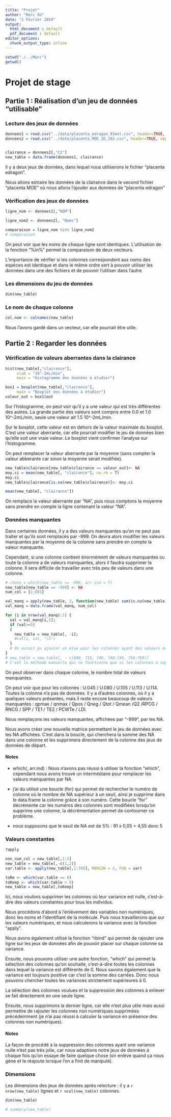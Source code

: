 ```yaml
---
title: "Projet"
author: "Marc XU"
date: "1 Février 2019"
output: 
  html_document : default
  pdf_document : default
editor_options: 
  chunk_output_type: inline
---
```


```r
setwd("./../Marc")
getwd()
```

# Projet de stage

## Partie 1 : Réalisation d'un jeu de données "utilisable"

### Lecture des jeux de données
```r
donnees1 = read.csv("../data/placenta_edragon_91mol.csv", header=TRUE, sep=";")
donnees2 = read.csv("../data/placenta_MOE_2D_192.csv", header=TRUE, sep=";")


clairance = donnees2[,"CI"]
new_table = data.frame(donnees1, clairance)
```

Il y a deux jeux de données, dans lequel nous utiliserons le fichier "placenta edragon".

Nous allons extraire les données de la clairance dans le second fichier "placenta MOE" où nous allons l'ajouter aux données de "placenta edragon"

### Vérification des jeux de données
```r
ligne_nom <- donnees1[,"NOM"]

ligne_nom2 <- donnees2[, "Noms"]

comparaison = ligne_nom %in% ligne_nom2
# comparaison
```

On peut voir que les noms de chaque ligne sont identiques. L'utilisation de la fonction "%in%" permet la comparaison de deux vecteurs.

L'importance de vérifier si les colonnes correspondent aux noms des espèces est identique et dans le même ordre sert à pouvoir utiliser les données dans une des fichiers et de pouvoir l'utiliser dans l'autre.

### Les dimensions du jeu de données
```r
dim(new_table)
```

### Le nom de chaque colonne
```r
col.nom <- colnames(new_table)
```

Nous l'avons gardé dans un vecteur, car elle pourrait être utile.


## Partie 2 : Regarder les données

### Vérification de valeurs aberrantes dans la clairance
```r
hist(new_table[,"clairance"],
     xlab = "10^-2mL/min",
     main = "Histogramme des données à étudier")
```

```r
box1 = boxplot(new_table[,"clairance"],
     main = "Boxplot des données à étudier")
valeur_out = box1$out
```

Sur l'histogramme, on peut voir qu'il y a une valeur qui est très différentes des autres. La grande partie des valeurs sont compris entre 0.0 et 1.0 10^-2mL/min, seule une valeur ait 1.5 10^-2mL/min.

Sur le boxplot, cette valeur est en dehors de la valeur maximale du boxplot. C'est une valeur aberrante, car elle pourrait modifier le jeu de données bien qu'elle soit une vraie valeur. Le boxplot vient confirmer l'analyse sur l'histogramme.

On peut remplacer la valeur aberrante par la moyenne (sans compter la valeur abberante car sinon la moyenne serait modifiée).

```r
new_table$clairance[new_table$clairance == valeur_out]<- NA
moy.ci = mean(new_table[, "clairance"], na.rm = T)
moy.ci
new_table$clairance[is.na(new_table$clairance)]<- moy.ci

mean(new_table[, "clairance"])
```

On remplace la valeur aberrante par "NA", puis nous comptons la moyenne sans prendre en compte la ligne contenant la valeur "NA".

### Données manquantes

Dans certaines données, il y a des valeurs manquantes qu'on ne peut pas traiter et qu'ils sont remplacés par -999. On devra alors modifier les valeurs manquantes par la moyenne de la colonne sans prendre en compte la valeur manquante.

Cependant, si une colonne contient énormément de valeurs manquantes ou toute la colonne a de valeurs manquantes, alors il faudra supprimer la colonne. Il sera difficile de travailler avec très peu de valeurs dans une colonne.

```r
# chose = which(new_table == -999, arr.ind = T)
new_table[new_table == -999] <- NA
num_col = {1:801}

val_manq = apply(new_table, 2, function(new_table) sum(is.na(new_table)))
val_manq = data.frame(val_manq, num_col)

for (i in nrow(val_manq):1) {
  val = val_manq[i,1];
  if (val>=5)
  {
    new_table = new_table[, -i];
    #cat(i, val, "\n")
  }
  # On aurait pu ajouter un else pour les colonnes ayant des valeurs manquantes en dessous du seuil. Cependant, j'ai pu vérifier à la main qu'il n'y avait pas de colonne ayant des NA en dessous du seuil, donc j'ai évité de rajouter le "else" qui serait inutile ici.
}
# new_table = new_table[, - c(680, 715, 740, 748:749, 756:769)]
# C'est la méthode manuelle qui ne fonctionne que si les colonnes à supprimer correspondent à ces numéros.


```

On peut observer dans chaque colonne, le nombre total de valeurs manquantes.

On peut voir que pour les colonnes : U.045 / U.080 / U.105 / U.113 / U.114. Toutes la colonne n'a pas de données.
Il y a d'autres colonnes, où il y a quelques valeurs présentes, mais il reste encore beaucoup de valeurs manquantes : qpmax / qnmax / Qpos / Qneg / Qtot / Qmean /Q2 /RPCG / RNCG / SPP / TE1 / TE2 / PCWTe / LDI.

Nous remplaçons les valeurs manquantes, affichées par "-999", par les NA.

Nous avons créer une nouvelle matrice permettant le jeu de données avec les NA affichées. C'est dans la boucle, qui cherchera la somme des NA dans une colonne et les supprimera directement de la colonne des jeux de données de départ.


#### Notes
  - which(, arr.ind) : Nous n'avons pas réussi à utiliser la fonction "which", cependant nous avons trouvé un intermédiaire pour remplacer les valeurs manquantes par NA.

  - j'ai du utilisé une boucle (for) qui permet de rechercher le numéro de colonne où le nombre de NA supérieur à un seuil, ainsi je supprime dans le data.frame la colonne grâce à son numéro. Cette boucle "for" décrémente car les numéros des colonnes sont modifiées lorsqu'on supprime une colonne, la décrémentation permet de contourner ce problème.

  - nous supposons que le seuil de NA est de 5% : 91 x 0,05 = 4,55 donc 5

### Valeurs constantes

```r
?apply

non_num_col = new_table[,1:2]
new_table = new_table[,-c(1,2)]
var.table <- apply(new_table[,1:780], MARGIN = 2, FUN = var)

toRm <- which(var.table == 0)
toKeep <- which(var.table > 0)
new_table = new_table[,toKeep] 
```

Ici, nous voulons supprimer les colonnes où leur variance est nulle, c'est-à-dire des valeurs constantes pour tous les individus.

Nous procédons d'abord à l'enlèvement des variables non numériques, donc les noms et l'identifiant de la molécule. Puis nous travaillerons que sur les valeurs numériques, et nous calculerons la variance avec la fonction "apply". 

Nous avons également utilisé la fonction "rbind" qui permet de rajouter une ligne sur les jeux de données afin de pouvoir placer sur chaque colonne sa variance.

Ensuite, nous pouvons utiliser une autre fonction, "which" qui permet la sélection des colonnes qu'on souhaite, c'est-à-dire toutes les colonnes dans lequel la variance est différente de 0. Nous savons également que la variance est toujours positive car c'est la somme des carrées. Donc nous pouvons chercher toutes les variances strictement supérieures à 0.

La sélection des colonnes voulues et la suppression des colonnes à enlever se fait directement en une seule ligne.

Ensuite, nous supprimons la dernier ligne, car elle n'est plus utile mais aussi permettre de rajouter les colonnes non numériques supprimées précédemment (je n'ai pas réussi à calculer la variance en présence des colonnes non numériques).

#### Notes
La façon de procédé à la suppression des colonnes ayant une variance nulle n'est pas très jolie, car nous adaptions notre jeux de données à chaque fois qu'on essaye de faire quelque chose (on enlève quand ça nous gène et le réajoute lorsque l'on a finit de manipulé).

### Dimensions

Les dimensions des jeux de données après relecture : il y a `r nrow(new_table)` lignes et `r ncol(new_table)` colonnes.

```r
dim(new_table)
```

```r
# summary(new_table)

```

```r
```

